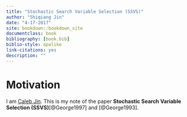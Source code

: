```yaml
---
title: "Stochastic Search Variable Selection (SSVS)"
author: "Shiqiang Jin"
date: "4-17-2017"
site: bookdown::bookdown_site
documentclass: book
bibliography: [book.bib]
biblio-style: apalike
link-citations: yes
description: ""
---
```

# Motivation


I am [Caleb Jin](https://www.sjin.name/). This is my note of the paper **Stochastic Search Variable Selection (SSVS)**[@George1997] and [@George1993]. 
